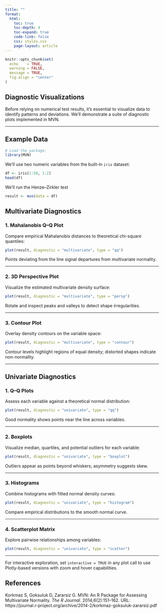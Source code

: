 ---
title: ""
format:
  html:
    toc: true
    toc-depth: 4
    toc-expand: true
    code-link: false
    css: styles.css
    page-layout: article
---

```{r setup, include=FALSE}
knitr::opts_chunk$set(
  echo    = TRUE,
  warning = FALSE,
  message = TRUE,
  fig.align = "center"
)
```

## Diagnostic Visualizations  

Before relying on numerical test results, it’s essential to visualize data to identify patterns and deviations. We’ll demonstrate a suite of diagnostic plots implemented in MVN.

---

## Example Data {.unnumbered .unlisted}

```{r}
# Load the package:
library(MVN)
```

We’ll use two numeric variables from the built-in `iris` dataset:

```{r}
df <- iris[1:50, 1:2]
head(df)
```

We'll run the Henze–Zirkler test 

```{r}
result <- mvn(data = df)
```

## Multivariate Diagnostics

### 1. Mahalanobis Q–Q Plot

Compare empirical Mahalanobis distances to theoretical chi-square quantiles:

```{r}
plot(result, diagnostic = "multivariate", type = "qq")
```

Points deviating from the line signal departures from multivariate normality.

---

### 2. 3D Perspective Plot

Visualize the estimated multivariate density surface:

```{r}
plot(result, diagnostic = "multivariate", type = "persp")
```

Rotate and inspect peaks and valleys to detect shape irregularities.

---

### 3. Contour Plot

Overlay density contours on the variable space:

```{r}
plot(result, diagnostic = "multivariate", type = "contour")
```
Contour levels highlight regions of equal density; distorted shapes indicate non-normality.

---

## Univariate Diagnostics

### 1. Q–Q Plots

Assess each variable against a theoretical normal distribution:

```{r}
plot(result, diagnostic = "univariate", type = "qq")
```
Good normality shows points near the line across variables.

---

### 2. Boxplots

Visualize median, quartiles, and potential outliers for each variable:

```{r}
plot(result, diagnostic = "univariate", type = "boxplot")
```
Outliers appear as points beyond whiskers; asymmetry suggests skew.

---

### 3. Histograms

Combine histograms with fitted normal density curves:

```{r}
plot(result, diagnostic = "univariate", type = "histogram")
```
Compare empirical distributions to the smooth normal curve.

---

### 4. Scatterplot Matrix

Explore pairwise relationships among variables:

```{r}
plot(result, diagnostic = "univariate", type = "scatter")
```

---

::: {.callout-tip}
For interactive exploration, set `interactive = TRUE` in any plot call to use Plotly-based versions with zoom and hover capabilities.
:::

## References

Korkmaz S, Goksuluk D, Zararsiz G. MVN: An R Package for Assessing Multivariate Normality. *The R Journal*. 2014;6(2):151–162. URL: https://journal.r-project.org/archive/2014-2/korkmaz-goksuluk-zararsiz.pdf
